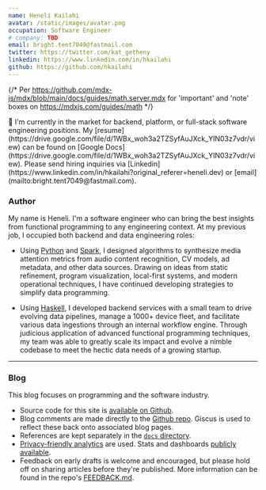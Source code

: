 ```yaml
---
name: Heneli Kailahi
avatar: /static/images/avatar.png
occupation: Software Engineer
# company: TBD
email: bright.tent7049@fastmail.com
twitter: https://twitter.com/kat_getheny
linkedin: https://www.linkedin.com/in/hkailahi
github: https://github.com/hkailahi
---
```

{/* Per https://github.com/mdx-js/mdx/blob/main/docs/guides/math.server.mdx for 'important' and 'note' boxes on https://mdxjs.com/guides/math */}

<Note type='info'>
👋 I'm currently in the market for backend, platform, or full-stack software engineering positions. My [resume](https://drive.google.com/file/d/1WBx_woh3a2TZSyfAuJXck_YIN03z7vdr/view) can be found on [Google Docs](https://drive.google.com/file/d/1WBx_woh3a2TZSyfAuJXck_YIN03z7vdr/view). Please send hiring inquiries via [Linkedin](https://www.linkedin.com/in/hkailahi?original_referer=heneli.dev) or [email](mailto:bright.tent7049@fastmail.com).
</Note>

### Author

My name is Heneli. I'm a software engineer who can bring the best insights from functional programming to any engineering context. At my previous job, I occupied both backend and data engineering roles:

* Using [Python](https://www.python.org/) and [Spark](https://spark.apache.org/), I designed algorithms to synthesize media attention metrics from audio content recognition, CV models, ad metadata, and other data sources. Drawing on ideas from static refinement, program visualization, local-first systems, and modern operational techniques, I have continued developing strategies to simplify data programming.

* Using [Haskell](https://www.haskell.org/), I developed backend services with a small team to drive evolving data pipelines, manage a 1000+ device fleet, and facilitate various data ingestions through an internal workflow engine. Through judicious application of advanced functional programming techniques, my team was able to greatly scale its impact and evolve a nimble codebase to meet the hectic data needs of a growing startup.

---

### Blog

This blog focuses on programming and the software industry.

- Source code for this site is [available on Github](https://github.com/hkailahi/heneli.dev).
- Blog comments are made directly to the [Github repo](https://github.com/hkailahi/heneli.dev/discussions). Giscus is used to reflect these back onto associated blog pages.
- References are kept separately in the [`docs` directory](https://github.com/hkailahi/heneli.dev/tree/main/docs).
- [Privacy-friendly analytics](https://plausible.io/privacy-focused-web-analytics) are used. Stats and dashboards [publicly available](https://plausible.io/heneli.dev/).
- Feedback on early drafts is welcome and encouraged, but please hold off on sharing articles before they're published. More information can be found in the repo's [FEEDBACK.md](https://github.com/hkailahi/heneli.dev/blob/main/FEEDBACK.md).
